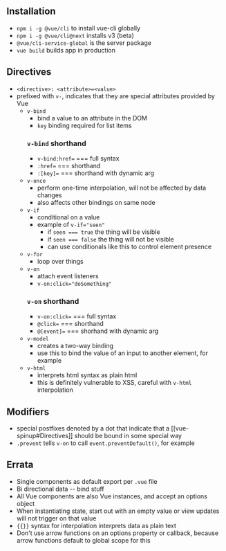 ## Installation
- `npm i -g @vue/cli` to install vue-cli globally
- `npm i -g @vue/cli@next` installs v3 (beta)
- `@vue/cli-service-global` is the server package
- `vue build` builds app in production

## Directives
- `<directive>: <attribute>=<value>`
- prefixed with `v-`, indicates that they are special attributes provided by Vue
	- `v-bind`
		- bind a value to an attribute in the DOM
		- `key` binding required for list items
		### `v-bind` shorthand
		- `v-bind:href=` === full syntax
		- `:href=` === shorthand
		- `:[key]=` === shorthand with dynamic arg
	- `v-once`
		- perform one-time interpolation, will not be affected by data changes
		- also affects other bindings on same node
	- `v-if`
		- conditional on a value
		- example of `v-if="seen"`
			- if `seen === true` the thing will be visible
			- if `seen === false` the thing will not be visible
			- can use conditionals like this to control element presence
	- `v-for`
		- loop over things
	- `v-on`
		- attach event listeners
		- `v-on:click="doSomething"`
		### `v-on` shorthand
		- `v-on:click=` === full syntax
		- `@click=` === shorthand
		- `@[event]=` === shorhand with dynamic arg
	- `v-model`
		- creates a two-way binding
		- use this to bind the value of an input to another element, for example
	- `v-html`
		- interprets html syntax as plain html
		- this is definitely vulnerable to XSS, careful with `v-html` interpolation

## Modifiers

- special postfixes denoted by a dot that indicate that a [[vue-spinup#Directives]] should be bound in some special way
- `.prevent` tells `v-on` to call `event.preventDefault()`, for example

## Errata

- Single components as default export per `.vue` file
- Bi directional data -- bind stuff
- All Vue components are also Vue instances, and accept an options object
- When instantiating state, start out with an empty value or view updates will not trigger on that value
- `{{}}` syntax for interpolation interprets data as plain text
- Don't use arrow functions on an options property or callback, because arrow functions default to global scope for this
